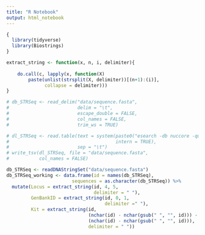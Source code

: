 ```yaml
---
title: "R Notebook"
output: html_notebook
---
```



```r
{
  library(tidyverse)
  library(Biostrings)
}

extract_string <- function(x, n, i, delimiter){
  
    do.call(c, lapply(x, function(X)
        paste(unlist(strsplit(X, delimiter))[(n+1):(i)], 
              collapse = delimiter)))
}
```



```r

# db_STRSeq <- read_delim("data/sequence.fasta", 
#                         delim = "\t", 
#                         escape_double = FALSE, 
#                         col_names = FALSE, 
#                         trim_ws = TRUE)

# dl_STRSeq <- read.table(text = system(paste0("esearch -db nuccore -query '380127 [GPRJ]' | efetch -format fasta"),
#                                       intern = TRUE),
#                         sep = "\t")
# write_tsv(dl_STRSeq, file = "data/sequence.fasta",
#           col_names = FALSE)

db_STRSeq <- readDNAStringSet("data/sequence.fasta")
db_STRSeq_working <- data.frame(id = names(db_STRSeq), 
                        sequences = as.character(db_STRSeq)) %>%
  mutate(Locus = extract_string(id, 4, 5, 
                                delimiter = " "),
         GenBankID = extract_string(id, 0, 1, 
                                    delimiter =" "),
         Kit = extract_string(id, 
                              (nchar(id) - nchar(gsub(" ", "", id))) - 1, 
                              (nchar(id) - nchar(gsub(" ", "", id))), 
                              delimiter = " "))

```







